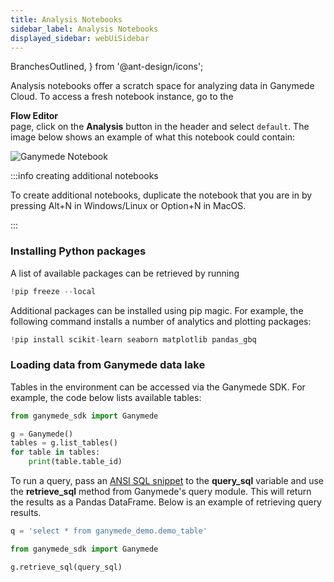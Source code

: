 ```yaml
---
title: Analysis Notebooks
sidebar_label: Analysis Notebooks
displayed_sidebar: webUiSidebar
---
```


  BranchesOutlined,
} from '@ant-design/icons';

Analysis notebooks offer a scratch space for analyzing data in Ganymede Cloud.  To access a fresh notebook instance, go to the <div className="button darkblue_button"><BranchesOutlined /> **Flow Editor**</div> page, click on the **Analysis** button in the header and select `default`.  The image below shows an example of what this notebook could contain:

![Ganymede Notebook](https://ganymede-bio.mo.cloudinary.net/apiServer/GanymedeNotebook_20250124.png)

:::info creating additional notebooks

To create additional notebooks, duplicate the notebook that you are in by pressing Alt+N in Windows/Linux or Option+N in MacOS.

:::

### Installing Python packages

A list of available packages can be retrieved by running

```python
!pip freeze --local
```

Additional packages can be installed using pip magic.  For example, the following command installs a number of analytics and plotting packages:

```python
!pip install scikit-learn seaborn matplotlib pandas_gbq
```

### Loading data from Ganymede data lake

Tables in the environment can be accessed via the Ganymede SDK.  For example, the code below lists available tables:

```python
from ganymede_sdk import Ganymede

g = Ganymede()
tables = g.list_tables()
for table in tables:
    print(table.table_id)
```

To run a query, pass an [ANSI SQL snippet](https://cloud.google.com/bigquery/docs/reference/standard-sql/query-syntax) to the __query_sql__ variable and use the __retrieve_sql__ method from Ganymede's query module.  This will return the results as a Pandas DataFrame.  Below is an example of retrieving query results.

```python
q = 'select * from ganymede_demo.demo_table'
```
```python
from ganymede_sdk import Ganymede

g.retrieve_sql(query_sql)
```

